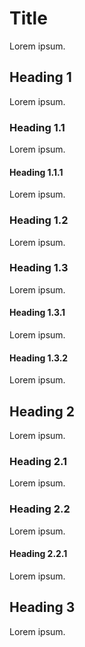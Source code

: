 # Title

Lorem ipsum.

## Heading 1

Lorem ipsum.

### Heading 1.1

Lorem ipsum.

#### Heading 1.1.1

Lorem ipsum.

### Heading 1.2

Lorem ipsum.

### Heading 1.3

Lorem ipsum.

#### Heading 1.3.1

Lorem ipsum.

#### Heading 1.3.2

Lorem ipsum.

## Heading 2

Lorem ipsum.

### Heading 2.1

Lorem ipsum.

### Heading 2.2

Lorem ipsum.

#### Heading 2.2.1

Lorem ipsum.

## Heading 3

Lorem ipsum.
